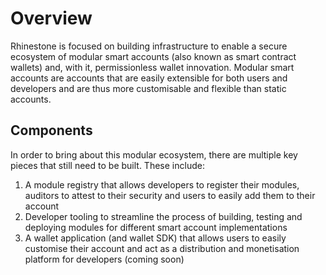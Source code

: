 # Overview

Rhinestone is focused on building infrastructure to enable a secure ecosystem of modular smart accounts (also known as smart contract wallets) and, with it, permissionless wallet innovation. Modular smart accounts are accounts that are easily extensible for both users and developers and are thus more customisable and flexible than static accounts.

## Components

In order to bring about this modular ecosystem, there are multiple key pieces that still need to be built. These include:

1. A module registry that allows developers to register their modules, auditors to attest to their security and users to easily add them to their account
2. Developer tooling to streamline the process of building, testing and deploying modules for different smart account implementations
3. A wallet application (and wallet SDK) that allows users to easily customise their account and act as a distribution and monetisation platform for developers (coming soon)

<BuilderCommunity />
